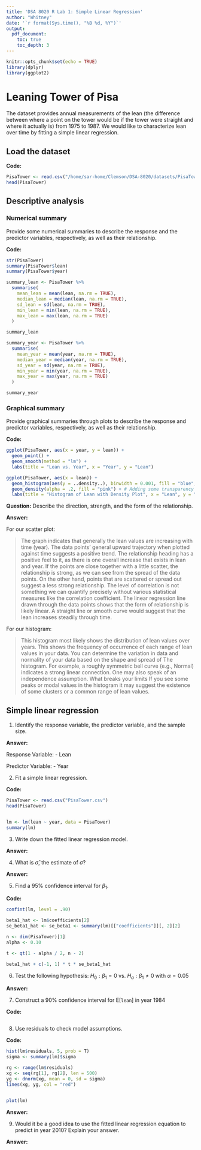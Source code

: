 ---
title: 'DSA 8020 R Lab 1: Simple Linear Regression'
author: "Whitney"
date: '`r format(Sys.time(), "%B %d, %Y")`'
output:
  pdf_document:
    toc: true
    toc_depth: 3
---

```{r setup, include=FALSE}
knitr::opts_chunk$set(echo = TRUE)
library(dplyr)
library(ggplot2)
```


# Leaning Tower of Pisa

The dataset \texttt{PisaTower.csv} provides annual measurements of the lean (the difference between where a point on the tower would be if the tower were straight and where it
actually is) from 1975 to 1987. We would like to characterize lean over time by fitting a simple linear regression.


## Load the dataset

**Code:**

```{r}
PisaTower <- read.csv("/home/sar-home/Clemson/DSA-8020/datasets/PisaTower.csv")
head(PisaTower)
```


## Descriptive analysis

### Numerical summary

Provide some numerical summaries to describe the response and the predictor variables, respectively, as well as their relationship.

**Code:**

```{r}
str(PisaTower)
summary(PisaTower$lean)
summary(PisaTower$year)
```

```{r leansummary}
summary_lean <- PisaTower %>%
  summarise(
    mean_lean = mean(lean, na.rm = TRUE),
    median_lean = median(lean, na.rm = TRUE),
    sd_lean = sd(lean, na.rm = TRUE),
    min_lean = min(lean, na.rm = TRUE),
    max_lean = max(lean, na.rm = TRUE)
  )

summary_lean
```


```{r yearsummary}
summary_year <- PisaTower %>%
  summarise(
    mean_year = mean(year, na.rm = TRUE),
    median_year = median(year, na.rm = TRUE),
    sd_year = sd(year, na.rm = TRUE),
    min_year = min(year, na.rm = TRUE),
    max_year = max(year, na.rm = TRUE)
  )

summary_year
```



### Graphical summary

Provide graphical summaries through plots to describe the response and predictor variables, respectively, as well as their relationship.

**Code:**

```{r scatterleantime}
ggplot(PisaTower, aes(x = year, y = lean)) +
  geom_point() +
  geom_smooth(method = "lm") +
  labs(title = "Lean vs. Year", x = "Year", y = "Lean")
```

```{r histleantime}
ggplot(PisaTower, aes(x = lean)) +
  geom_histogram(aes(y = ..density..), binwidth = 0.001, fill = "blue", color = "black") +
  geom_density(alpha = .2, fill = "pink") + # Adding some transparency to the density plot for better visibility
  labs(title = "Histogram of Lean with Density Plot", x = "Lean", y = "Density")

```


**Question:** Describe the direction, strength, and the form of the relationship.

**Answer:**

For our scatter plot:

> The graph indicates that generally the lean values are increasing with time (year). The data points’ general upward trajectory when plotted against time suggests a positive trend. The relationship heading has a positive feel to it, as there is one overall increase that exists in lean and year.  If the points are close together with a little scatter, the relationship is strong, as we can see from the spread of the data points. On the other hand, points that are scattered or spread out suggest a less strong relationship. The level of correlation is not something we can quantify precisely without various statistical measures like the correlation coefficient. The linear regression line drawn through the data points shows that the form of relationship is likely linear. A straight line or smooth curve would suggest that the lean increases steadily through time.

For our histogram:

> This histogram most likely shows the distribution of lean values over years. This shows the frequency of occurrence of each range of lean values in your data.
You can determine the variation in data and normality of your data based on the shape and spread of The histogram. For example, a roughly symmetric bell curve (e.g., Normal) indicates a strong linear connection. One may also speak of an independence assumption. What breaks your limits  If you see some peaks or modal values in the histogram it may suggest the existence of some clusters or a common range of lean values. 

## Simple linear regression

1. Identify the response variable, the predictor variable, and the sample size.

**Answer:**

Response Variable:
  - Lean
  
Predictor Variable:
  - Year
  



2. Fit a simple linear regression. 

**Code:**

```{r}
PisaTower <- read.csv("PisaTower.csv")
head(PisaTower)


lm <- lm(lean ~ year, data = PisaTower)
summary(lm)
```

3. Write down the fitted linear regression model. 

**Answer:**

4. What is $\hat{\sigma}$, the estimate of $\sigma$?

**Answer:**


5. Find a 95% confidence interval for $\beta_{1}$.

**Code:**

```{r}
confint(lm, level = .90)

beta1_hat <- lm$coefficients[2]
se_beta1_hat <- se_beta1 <- summary(lm)[["coefficients"]][, 2][2]

n <- dim(PisaTower)[1]
alpha <- 0.10

t <- qt(1 - alpha / 2, n - 2)

beta1_hat + c(-1, 1) * t * se_beta1_hat

```

6. Test the following hypothesis: $H_{0}: \beta_{1} = 0$ vs. $H_{a} : \beta_{1} \neq 0$ with $\alpha = 0.05$

**Answer:**




7. Construct a 90% confidence interval for $\mathrm{E}[\texttt{lean}]$ in year 1984

**Code:**

```{r}

```

8. Use residuals to check model assumptions.

**Code:**

```{r}

hist(lm$residuals, 5, prob = T)
sigma <- summary(lm)$sigma

rg <- range(lm$residuals)
xg <- seq(rg[1], rg[2], len = 500)
yg <- dnorm(xg, mean = 0, sd = sigma)
lines(xg, yg, col = "red")


plot(lm)
```

**Answer:**

9. Would it be a good idea to use the fitted linear regression equation to predict \texttt{lean} in year 2010? Explain your answer. 

**Answer:**
